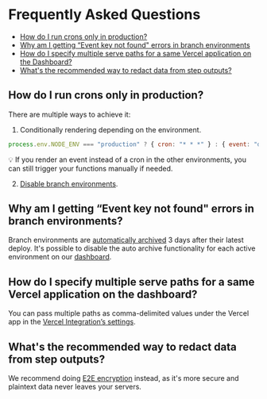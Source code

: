 # Frequently Asked Questions

- [How do I run crons only in production?](#how-do-i-run-crons-only-in-production)
- [Why am I getting “Event key not found" errors in branch environments](#why-am-i-getting-event-key-not-found-errors-in-branch-environments)
- [How do I specify multiple serve paths for a same Vercel application on the Dashboard?](#why-am-i-getting-event-key-not-found-errors-in-branch-environments)
- [What's the recommended way to redact data from step outputs?](#what-s-the-recommended-way-to-redact-data-from-step-outputs)

## How do I run crons only in production?

There are multiple ways to achieve it:
1. Conditionally rendering depending on the environment.
```javascript 
process.env.NODE_ENV === "production" ? { cron: "* * *" } : { event: "dev/manualXYZ" }
```
💡 If you render an event instead of a cron in the other environments, you can still trigger your functions manually if needed.

2. [Disable branch environments](https://www.inngest.com/docs/platform/environments#disabling-branch-environments-in-vercel).

## Why am I getting “Event key not found" errors in branch environments?
Branch environments are [automatically archived](https://www.inngest.com/docs/platform/environments#archiving-branch-environments) 3 days after their latest deploy.
It's possible to disable the auto archive functionality for each active environment on our [dashboard](https://app.inngest.com/env).


## How do I specify multiple serve paths for a same Vercel application on the dashboard?
You can pass multiple paths as comma-delimited values under the Vercel app in the [Vercel Integration’s settings](https://app.inngest.com/settings/integrations/vercel).

## What's the recommended way to redact data from step outputs?
We recommend doing [E2E encryption](https://www.inngest.com/docs/reference/middleware/examples#e2-e-encryption) instead, as it's more secure and plaintext data never leaves your servers. 